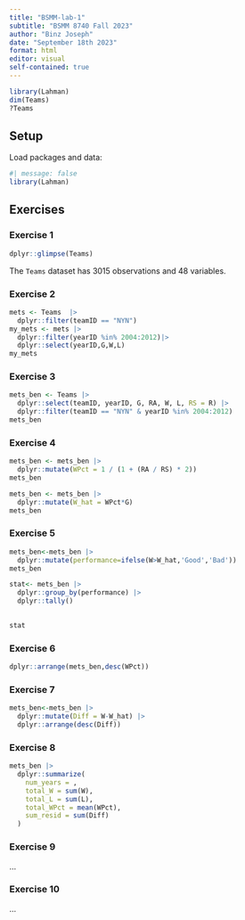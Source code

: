 ```yaml
---
title: "BSMM-lab-1"
subtitle: "BSMM 8740 Fall 2023"
author: "Binz Joseph"
date: "September 18th 2023"
format: html
editor: visual
self-contained: true
---
```


```r
library(Lahman)
dim(Teams)
?Teams
```

## Setup

Load packages and data:

```r
#| message: false
library(Lahman)
```

## Exercises

### Exercise 1

```r
dplyr::glimpse(Teams)
```

The `Teams` dataset has 3015 observations and 48 variables.

### Exercise 2

```r
mets <- Teams  |> 
  dplyr::filter(teamID == "NYN")
my_mets <- mets |> 
  dplyr::filter(yearID %in% 2004:2012)|>
  dplyr::select(yearID,G,W,L)
my_mets
```

### Exercise 3

```r
mets_ben <- Teams |>
  dplyr::select(teamID, yearID, G, RA, W, L, RS = R) |>
  dplyr::filter(teamID == "NYN" & yearID %in% 2004:2012)
mets_ben
```

### Exercise 4

```r
mets_ben <- mets_ben |>
  dplyr::mutate(WPct = 1 / (1 + (RA / RS) * 2))
mets_ben

mets_ben <- mets_ben |>
  dplyr::mutate(W_hat = WPct*G)
mets_ben
```

### Exercise 5

```r
mets_ben<-mets_ben |>
  dplyr::mutate(performance=ifelse(W>W_hat,'Good','Bad'))
mets_ben

stat<- mets_ben |>
  dplyr::group_by(performance) |>
  dplyr::tally()
  

stat

```

### Exercise 6

```r
dplyr::arrange(mets_ben,desc(WPct))
```

### Exercise 7

```r
mets_ben<-mets_ben |>
  dplyr::mutate(Diff = W-W_hat) |>
  dplyr::arrange(desc(Diff))

```

### Exercise 8

```r
mets_ben |>
  dplyr::summarize(
    num_years = , 
    total_W = sum(W), 
    total_L = sum(L), 
    total_WPct = mean(WPct), 
    sum_resid = sum(Diff)
  )

```

### Exercise 9

...

### Exercise 10

...
